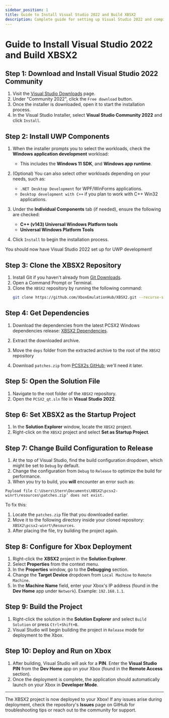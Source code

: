 ```yaml
---
sidebar_position: 1
title: Guide to Install Visual Studio 2022 and Build XBSX2
description: Complete guide for setting up Visual Studio 2022 and compiling XBSX2 for Xbox deployment
---
```


# Guide to Install Visual Studio 2022 and Build XBSX2

## Step 1: Download and Install Visual Studio 2022 Community

1. Visit the [Visual Studio Downloads](https://visualstudio.microsoft.com/downloads/) page.
2. Under "Community 2022", click the `Free download` button.
3. Once the installer is downloaded, open it to start the installation process.
4. In the Visual Studio Installer, select **Visual Studio Community 2022** and click `Install`.

## Step 2: Install UWP Components

1. When the installer prompts you to select the workloads, check the **Windows application development** workload:
    - This includes the **Windows 11 SDK**, and **Windows app runtime**.

2. (Optional) You can also select other workloads depending on your needs, such as:
    - `.NET Desktop Development` for WPF/WinForms applications.
    - `Desktop development with C++` if you plan to work with C++ Win32 applications.

3. Under the **Individual Components** tab (if needed), ensure the following are checked:
    - **C++ (v143) Universal Windows Platform tools**
    - **Universal Windows Platform Tools**

4. Click `Install` to begin the installation process.

You should now have Visual Studio 2022 set up for UWP development!

## Step 3: Clone the XBSX2 Repository

1. Install Git if you haven't already from [Git Downloads](https://git-scm.com/downloads).
2. Open a Command Prompt or Terminal.
3. Clone the `XBSX2` repository by running the following command:
    ```bash
    git clone https://github.com/XboxEmulationHub/XBSX2.git --recurse-submodules
    ```

## Step 4: Get Dependencies

1. Download the dependencies from the latest PCSX2 Windows dependencies release:
   [XBSX2 Dependencies](https://github.com/XboxEmulationHub/xbsx2-dependencies/releases).

2. Extract the downloaded archive.

3. Move the `deps` folder from the extracted archive to the root of the `XBSX2` repository

4. Download `patches.zip` from [PCSX2s GitHub](https://github.com/PCSX2/pcsx2_patches/releases/tag/latest); we'll need it later.

## Step 5: Open the Solution File

1. Navigate to the root folder of the `XBSX2` repository.
2. Open the `PCSX2_qt.sln` file in **Visual Studio 2022**.

## Step 6: Set XBSX2 as the Startup Project

1. In the **Solution Explorer** window, locate the `XBSX2` project.
2. Right-click on the `XBSX2` project and select **Set as Startup Project**.

## Step 7: Change Build Configuration to Release

1. At the top of Visual Studio, find the build configuration dropdown, which might be set to `Debug` by default.
2. Change the configuration from `Debug` to `Release` to optimize the build for performance.
3. When you try to build, you **will** encounter an error such as:
```
Payload file C:\Users\Stern\Documents\XBSX2\pcsx2-winrt\resources\patches.zip’ does not exist.
```
To fix this:
1. Locate the `patches.zip` file that you downloaded earlier.
2. Move it to the following directory inside your cloned repository: `XBSX2\pcsx2-winrt\Resources`.
3. After placing the file, try building the project again.

## Step 8: Configure for Xbox Deployment

1. Right-click the **XBSX2** project in the **Solution Explorer**.
2. Select **Properties** from the context menu.
3. In the **Properties** window, go to the **Debugging** section.
4. Change the **Target Device** dropdown from `Local Machine` to `Remote Machine`.
5. In the **Machine Name** field, enter your Xbox's IP address (found in the **Dev Home** app under `Network`). Example: `192.168.1.1`.

## Step 9: Build the Project

1. Right-click the solution in the **Solution Explorer** and select `Build Solution` or press `Ctrl+Shift+B`.
2. Visual Studio will begin building the project in `Release` mode for deployment to the Xbox.

## Step 10: Deploy and Run on Xbox

1. After building, Visual Studio will ask for a **PIN**. Enter the **Visual Studio PIN** from the **Dev Home** app on your Xbox (found in the **Remote Access** section).
2. Once the deployment is complete, the application should automatically launch on your Xbox in **Developer Mode**.


---

The XBSX2 project is now deployed to your Xbox! If any issues arise during deployment, check the repository's **Issues** page on GitHub for troubleshooting tips or reach out to the community for support.

